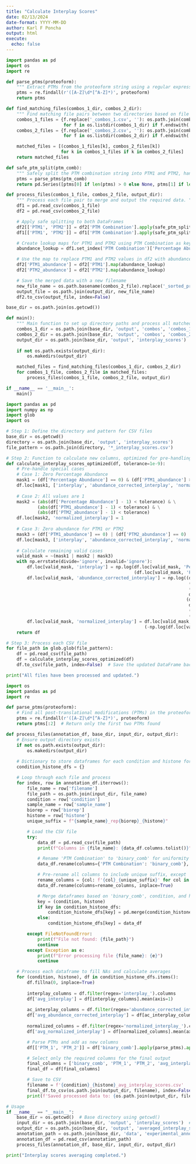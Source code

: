 ---
title: "Calculate Interplay Scores"
date: 02/13/2024
date-format: YYYY-MM-DD
author: Karl F Poncha
output: html
execute:
  echo: false
---

```{python find and match PTMs from combos_1_interplay to combos_2_interplay}
import pandas as pd
import os
import re

def parse_ptms(proteoform):
    """ Extract PTMs from the proteoform string using a regular expression. """
    ptms = re.findall(r'([A-Z]\d*[^A-Z]*)', proteoform)
    return ptms

def find_matching_files(combos_1_dir, combos_2_dir):
    """ Find matching file pairs between two directories based on file naming conventions. """
    combos_1_files = {f.replace('_combos_1.csv', ''): os.path.join(combos_1_dir, f)
                      for f in os.listdir(combos_1_dir) if f.endswith('_combos_1.csv')}
    combos_2_files = {f.replace('_combos_2.csv', ''): os.path.join(combos_2_dir, f)
                      for f in os.listdir(combos_2_dir) if f.endswith('_combos_2.csv')}

    matched_files = [(combos_1_files[k], combos_2_files[k])
                     for k in combos_1_files if k in combos_2_files]
    return matched_files

def safe_ptm_split(ptm_comb):
    """ Safely split the PTM combination string into PTM1 and PTM2, handling cases with fewer than 2 PTMs. """
    ptms = parse_ptms(ptm_comb)
    return pd.Series([ptms[0] if len(ptms) > 0 else None, ptms[1] if len(ptms) > 1 else None])

def process_files(combos_1_file, combos_2_file, output_dir):
    """ Process each file pair to merge and output the required data. """
    df1 = pd.read_csv(combos_1_file)
    df2 = pd.read_csv(combos_2_file)

    # Apply safe splitting to both DataFrames
    df2[['PTM1', 'PTM2']] = df2['PTM Combination'].apply(safe_ptm_split)
    df1[['PTM1', 'PTM2']] = df1['PTM Combination'].apply(safe_ptm_split)

    # Create lookup maps for PTM1 and PTM2 using PTM Combination as keys and Percentage Abundance as values
    abundance_lookup = df1.set_index('PTM Combination')['Percentage Abundance']

    # Use the map to replace PTM1 and PTM2 values in df2 with abundance values
    df2['PTM1_abundance'] = df2['PTM1'].map(abundance_lookup)
    df2['PTM2_abundance'] = df2['PTM2'].map(abundance_lookup)

    # Save the merged data with a new filename
    new_file_name = os.path.basename(combos_2_file).replace('_sorted_proteoform_combos_2.csv', '_interplay_scores.csv')
    output_file = os.path.join(output_dir, new_file_name)
    df2.to_csv(output_file, index=False)

base_dir = os.path.join(os.getcwd())

def main():
    """ Main function to set up directory paths and process all matched files. """
    combos_1_dir = os.path.join(base_dir, 'output', 'combos', 'combos_1_interplay')
    combos_2_dir = os.path.join(base_dir, 'output', 'combos', 'combos_2_interplay')
    output_dir = os.path.join(base_dir, 'output', 'interplay_scores')
    
    if not os.path.exists(output_dir):
        os.makedirs(output_dir)

    matched_files = find_matching_files(combos_1_dir, combos_2_dir)
    for combos_1_file, combos_2_file in matched_files:
        process_files(combos_1_file, combos_2_file, output_dir)

if __name__ == '__main__':
    main()
```

```{python calculate interplay scores}
import pandas as pd
import numpy as np
import glob
import os

# Step 1: Define the directory and pattern for CSV files
base_dir = os.getcwd()
directory = os.path.join(base_dir, 'output', 'interplay_scores')
file_pattern = os.path.join(directory, '*_interplay_scores.csv')

# Step 2: Function to calculate new columns, optimized for pre-handling special cases
def calculate_interplay_scores_optimized(df, tolerance=1e-9):
    # Pre-handle special cases
    # Case 1: Zero Percentage Abundance
    mask1 = (df['Percentage Abundance'] == 0) & (df['PTM1_abundance'] > 0) & (df['PTM2_abundance'] > 0)
    df.loc[mask1, ['interplay', 'abundance_corrected_interplay', 'normalized_interplay']] = [np.nan, np.nan, -1]
    
    # Case 2: All values are 1
    mask2 = (abs(df['Percentage Abundance'] - 1) < tolerance) & \
            (abs(df['PTM1_abundance'] - 1) < tolerance) & \
            (abs(df['PTM2_abundance'] - 1) < tolerance)
    df.loc[mask2, 'normalized_interplay'] = 1
    
    # Case 3: Zero abundance for PTM1 or PTM2
    mask3 = (df['PTM1_abundance'] == 0) | (df['PTM2_abundance'] == 0)
    df.loc[mask3, ['interplay', 'abundance_corrected_interplay', 'normalized_interplay']] = np.nan
    
    # Calculate remaining valid cases
    valid_mask = ~(mask1 | mask2 | mask3)
    with np.errstate(divide='ignore', invalid='ignore'):
        df.loc[valid_mask, 'interplay'] = np.log(df.loc[valid_mask, 'Percentage Abundance'] / 
                                                 (df.loc[valid_mask, 'PTM1_abundance'] * df.loc[valid_mask, 'PTM2_abundance']))
        df.loc[valid_mask, 'abundance_corrected_interplay'] = np.log((df.loc[valid_mask, 'Percentage Abundance'] * 
                                                                      (1 - df.loc[valid_mask, 'PTM1_abundance']) * 
                                                                      (1 - df.loc[valid_mask, 'PTM2_abundance']) * 
                                                                      df.loc[valid_mask, 'Percentage Abundance']) /
                                                                     (df.loc[valid_mask, 'PTM1_abundance'] * 
                                                                      df.loc[valid_mask, 'PTM2_abundance'] * 
                                                                      (df.loc[valid_mask, 'PTM1_abundance'] - df.loc[valid_mask, 'Percentage Abundance']) * 
                                                                      (df.loc[valid_mask, 'PTM2_abundance'] - df.loc[valid_mask, 'Percentage Abundance'])))
        df.loc[valid_mask, 'normalized_interplay'] = df.loc[valid_mask, 'interplay'] / \
                                                     (-np.log(df.loc[valid_mask, 'Percentage Abundance']))
    return df

# Step 3: Process each CSV file
for file_path in glob.glob(file_pattern):
    df = pd.read_csv(file_path)
    df = calculate_interplay_scores_optimized(df)
    df.to_csv(file_path, index=False)  # Save the updated DataFrame back to CSV without the index column

print("All files have been processed and updated.")
```

```{python process files to calculate averages of interplay scores}
import os
import pandas as pd
import re

def parse_ptms(proteoform):
    # Find all post-translational modifications (PTMs) in the proteoform string
    ptms = re.findall(r'([A-Z]\d*[^A-Z]*)', proteoform)
    return ptms[:2]  # Return only the first two PTMs found

def process_files(annotation_df, base_dir, input_dir, output_dir):
    # Ensure output directory exists
    if not os.path.exists(output_dir):
        os.makedirs(output_dir)
    
    # Dictionary to store dataframes for each condition and histone for processing
    condition_histone_dfs = {}

    # Loop through each file and process
    for index, row in annotation_df.iterrows():
        file_name = row['filename']
        file_path = os.path.join(input_dir, file_name)
        condition = row['condition']
        sample_name = row['sample_name']
        biorep = row['biorep']
        histone = row['histone']
        unique_suffix = f"{sample_name}_rep{biorep}_{histone}"

        # Load the CSV file
        try:
            data_df = pd.read_csv(file_path)
            print(f"Columns in {file_name}: {data_df.columns.tolist()}")  # Debugging line

            # Rename 'PTM Combination' to 'binary_comb' for uniformity
            data_df.rename(columns={'PTM Combination': 'binary_comb'}, inplace=True)

            # Pre-rename all columns to include unique suffix, except 'binary_comb'
            rename_columns = {col: f'{col}_{unique_suffix}' for col in data_df.columns if col != 'binary_comb'}
            data_df.rename(columns=rename_columns, inplace=True)

            # Merge dataframes based on 'binary_comb', condition, and histone
            key = (condition, histone)
            if key in condition_histone_dfs:
                condition_histone_dfs[key] = pd.merge(condition_histone_dfs[key], data_df, on='binary_comb', how='outer')
            else:
                condition_histone_dfs[key] = data_df

        except FileNotFoundError:
            print(f"File not found: {file_path}")
            continue
        except Exception as e:
            print(f"Error processing file {file_name}: {e}")
            continue

    # Process each dataframe to fill NAs and calculate averages
    for (condition, histone), df in condition_histone_dfs.items():
        df.fillna(0, inplace=True)
        
        interplay_columns = df.filter(regex='interplay_').columns
        df['avg_interplay'] = df[interplay_columns].mean(axis=1)
        
        ac_interplay_columns = df.filter(regex='abundance_corrected_interplay_').columns
        df['avg_abundance_corrected_interplay'] = df[ac_interplay_columns].mean(axis=1)
        
        normalized_columns = df.filter(regex='normalized_interplay_').columns
        df['avg_normalized_interplay'] = df[normalized_columns].mean(axis=1)

        # Parse PTMs and add as new columns
        df[['PTM_1', 'PTM_2']] = df['binary_comb'].apply(parse_ptms).apply(pd.Series)

        # Select only the required columns for the final output
        final_columns = ['binary_comb', 'PTM_1', 'PTM_2', 'avg_interplay', 'avg_abundance_corrected_interplay', 'avg_normalized_interplay']
        final_df = df[final_columns]

        # Save to CSV
        filename = f'{condition}_{histone}_avg_interplay_scores.csv'
        final_df.to_csv(os.path.join(output_dir, filename), index=False)
        print(f'Saved processed data to: {os.path.join(output_dir, filename)}')

# Usage
if __name__ == "__main__":
    base_dir = os.getcwd()  # Base directory using getcwd()
    input_dir = os.path.join(base_dir, 'output', 'interplay_scores')  # Relative path to input directory
    output_dir = os.path.join(base_dir, 'output', 'averaged_interplay_scores')  # Relative path to output directory
    annotation_path = os.path.join(base_dir, 'data', 'experimental_annotation.csv')
    annotation_df = pd.read_csv(annotation_path)
    process_files(annotation_df, base_dir, input_dir, output_dir)

print("Interplay scores averaging completed.")

```

